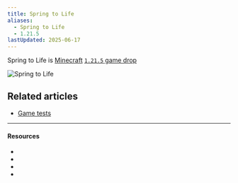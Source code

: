 ```yaml
---
title: Spring to Life
aliases:
  - Spring to Life
  - 1.21.5
lastUpdated: 2025-06-17
---
```



Spring to Life is [Minecraft](/minecraft) [`1.21.5` game drop](/versions)

<Img src="https://www.minecraft.net/content/dam/minecraftnet/games/minecraft/key-art/MCV_SpringDrop_DotNet_Homepage_1800x1080.jpg" alt="Spring to Life" />

<Gallery>
   <Yb src="https://www.youtube.com/embed/jGNgh5zEFkY?start=241" />
   <Yb src="https://www.youtube.com/embed/SIVPZkqRiFU" />
</Gallery>

## Related articles
- [Game tests](/gametests)

---

#### Resources

- <Wiki path="w/Spring_to_Life" />
- <Blog path="spring-to-life-game-drop" />
- <Wiki path="/Java_Edition_1.21.5" name="1.21.5" />
- <Blog path="minecraft-java-edition-1-21-5" /> 